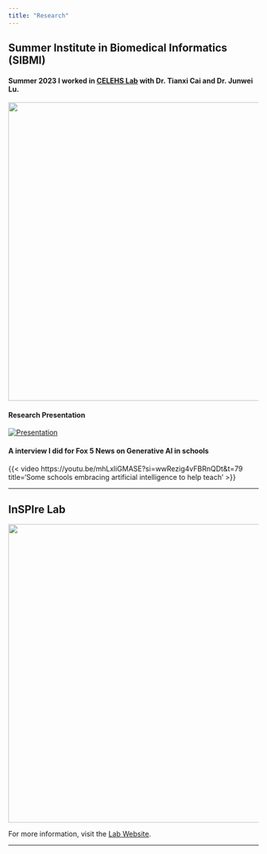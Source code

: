 ```yaml
---
title: "Research"
---
```


## Summer Institute in Biomedical Informatics (SIBMI)

#### Summer 2023 I worked in [CELEHS Lab](https://celehs.hms.harvard.edu/) with Dr. Tianxi Cai and Dr. Junwei Lu.

![](images/hms.jpeg){width="600"}

#### Research Presentation

[![Presentation](images/SIBMIPres.png)](docs/PDF_Files/SIBMI_Final_Presentation.pdf)

#### A interview I did for Fox 5 News on Generative AI in schools

{{< video https://youtu.be/mhLxliGMASE?si=wwRezig4vFBRnQDt&t=79 title='Some schools embracing artificial intelligence to help teach' >}} 

------------------------------------------------------------------------

## InSPIre Lab

![](images/Inspire.png){width="600"}

For more information, visit the [Lab Website](https://inspire.cs.duke.edu/).

------------------------------------------------------------------------
